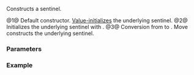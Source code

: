 {{cpp/ranges/elements_view/sentinel/title | ''sentinel''}}
{{cpp/ranges/elements_view/navbar}}

{{dcl begin}}
{{dcl | num=1 | since=c++20 |1=
/*sentinel*/() = default;
}}
{{dcl | num=2 | since=c++20 |
constexpr explicit /*sentinel*/( ranges::sentinel_t&lt;Base&gt; end );
}}
{{dcl | num=3 | since=c++20 |
constexpr /*sentinel*/( /*sentinel*/&lt;!Const&gt; i )
  requires Const &amp;&amp; std::convertible_to&lt;ranges::sentinel_t&lt;V&gt;,
                                        ranges::sentinel_t&lt;Base&gt;&gt;;
}}
{{dcl end}}

Constructs a sentinel.

@1@ Default constructor. [[cpp/language/value_initialization|Value-initializes]] the underlying sentinel.
@2@ Initializes the underlying sentinel with {{tt|end}}.
@3@ Conversion from {{c|/*sentinel*/&lt;false&gt;}} to {{c|/*sentinel*/&lt;true&gt;}}. Move constructs the underlying sentinel.

===Parameters===
{{par begin}}
{{par | end | a sentinel representing the end of (possibly const-qualified) {{tt|V}} }}
{{par | i | a {{c|/*sentinel*/&lt;false&gt;}} }}
{{par end}}

===Example===
{{example
| code=
| output=
}}

{{langlinks|es|ja|ru|zh}}
